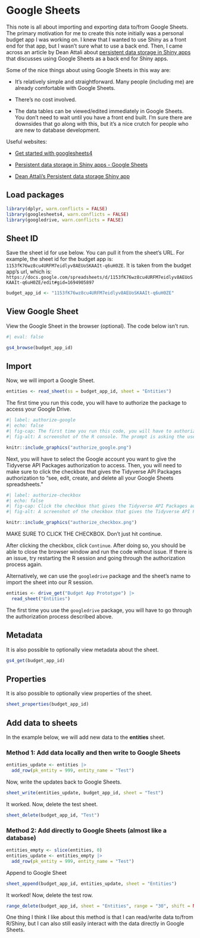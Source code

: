 # Google Sheets {#sec-google-sheets}

This note is all about importing and exporting data to/from Google Sheets. The primary motivation for me to create this note initially was a personal budget app I was working on. I knew that I wanted to use Shiny as a front end for that app, but I wasn't sure what to use a back end. Then, I came across an article by Dean Attali about [persistent data storage in Shiny apps](https://shiny.posit.co/r/articles/build/persistent-data-storage/) that discusses using Google Sheets as a back end for Shiny apps.

Some of the nice things about using Google Sheets in this way are:

-   It's relatively simple and straightforward. Many people (including me) are already comfortable with Google Sheets.

-   There's no cost involved.

-   The data tables can be viewed/edited immediately in Google Sheets. You don't need to wait until you have a front end built. I'm sure there are downsides that go along with this, but it's a nice crutch for people who are new to database development.

Useful websites:

-   [Get started with googlesheets4](https://googlesheets4.tidyverse.org/articles/googlesheets4.html)

-   [Persistent data storage in Shiny apps - Google Sheets](https://shiny.posit.co/r/articles/build/persistent-data-storage/#gsheets)

-   [Dean Attali's Persistent data storage Shiny app](https://attalitech.com/#portfolio)

## Load packages

```r
library(dplyr, warn.conflicts = FALSE)
library(googlesheets4, warn.conflicts = FALSE)
library(googledrive, warn.conflicts = FALSE)
```

## Sheet ID

Save the sheet id for use below. You can pull it from the sheet's URL. For example, the sheet id for the budget app is: `1153fK76wz8cu4URFM7eidlyv8AEUoSKAAIt-q6uH0ZE`. It is taken from the budget app's url, which is: `https://docs.google.com/spreadsheets/d/1153fK76wz8cu4URFM7eidlyv8AEUoSKAAIt-q6uH0ZE/edit#gid=1694905897`

```r
budget_app_id <- "1153fK76wz8cu4URFM7eidlyv8AEUoSKAAIt-q6uH0ZE"
```

## View Google Sheet

View the Google Sheet in the browser (optional). The code below isn't run.

```r
#| eval: false

gs4_browse(budget_app_id)
```

## Import

Now, we will import a Google Sheet.

```r
entities <- read_sheet(ss = budget_app_id, sheet = "Entities")
```

The first time you run this code, you will have to authorize the package to access your Google Drive.

```r
#| label: authorize-google
#| echo: false
#| fig-cap: The first time you run this code, you will have to authorize the package to access your Google Drive.
#| fig-alt: A screenshot of the R console. The prompt is asking the user if it is ok to to cache OAuth access credentials in the folder ~/Library/Caches/gargle between R sessions.

knitr::include_graphics("authorize_google.png")
```

Next, you will have to select the Google account you want to give the Tidyverse API Packages authorization to access. Then, you will need to make sure to click the checkbox that gives the Tidyverse API Packages authorization to "see, edit, create, and delete all your Google Sheets spreadsheets."

```r
#| label: authorize-checkbox
#| echo: false
#| fig-cap: Click the checkbox that gives the Tidyverse API Packages authorization to "see, edit, create, and delete all your Google Sheets spreadsheets."
#| fig-alt: A screenshot of the checkbox that gives the Tidyverse API Packages authorization to "see, edit, create, and delete all your Google Sheets spreadsheets."

knitr::include_graphics("authorize_checkbox.png")
```

::: callout-warning
MAKE SURE TO CLICK THE CHECKBOX. Don't just hit continue.
:::

After clicking the checkbox, click `Continue`. After doing so, you should be able to close the browser window and run the code without issue. If there is an issue, try restarting the R session and going through the authorization process again.

Alternatively, we can use the `googledrive` package and the sheet's name to import the sheet into our R session.

```r
entities <- drive_get("Budget App Prototype") |>
  read_sheet("Entities")
```

::: callout-note
The first time you use the `googledrive` package, you will have to go through the authorization process described above.
:::

## Metadata

It is also possible to optionally view metadata about the sheet.

```r
gs4_get(budget_app_id)
```

## Properties

It is also possible to optionally view properties of the sheet.

```r
sheet_properties(budget_app_id)
```

## Add data to sheets

In the example below, we will add new data to the **entities** sheet.

### Method 1: Add data locally and then write to Google Sheets

```r
entities_update <- entities |>
  add_row(pk_entity = 999, entity_name = "Test")
```

Now, write the updates back to Google Sheets.

```r
sheet_write(entities_update, budget_app_id, sheet = "Test")
```

It worked. Now, delete the test sheet.

```r
sheet_delete(budget_app_id, "Test")
```

### Method 2: Add directly to Google Sheets (almost like a database)

```r
entities_empty <- slice(entities, 0)
entities_update <- entities_empty |>
  add_row(pk_entity = 999, entity_name = "Test")
```

Append to Google Sheet

```r
sheet_append(budget_app_id, entities_update, sheet = "Entities")
```

It worked! Now, delete the test row.

```r
range_delete(budget_app_id, sheet = "Entities", range = "30", shift = NULL)
```

One thing I think I like about this method is that I can read/write data to/from R/Shiny, but I can also still easily interact with the data directly in Google Sheets.
